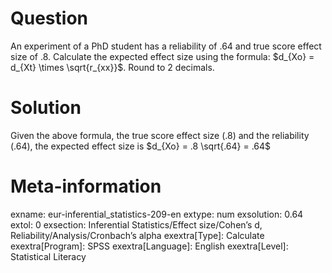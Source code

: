 Question
========
An experiment of a PhD student has a reliability of .64 and true score effect size of .8. Calculate the expected effect size using the formula: $d_{Xo} = d_{Xt} \times \sqrt{r_{xx}}$. Round to 2 decimals.


Solution
========
Given the above formula, the true score effect size (.8) and the reliability (.64), the expected effect size is $d_{Xo} = .8 \sqrt{.64} = .64$


Meta-information
================
exname: eur-inferential_statistics-209-en
extype: num
exsolution: 0.64
extol: 0
exsection: Inferential Statistics/Effect size/Cohen's d, Reliability/Analysis/Cronbach's alpha
exextra[Type]: Calculate
exextra[Program]: SPSS
exextra[Language]: English
exextra[Level]: Statistical Literacy